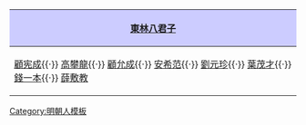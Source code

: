 {|align="center" style="border:1px solid #AAAAAA; margin-top:5px; margin-bottom:5px;"
!style="background-color:#CCCCFF;"|[[東林書院|東林八君子]]
|-
|[[顧宪成]]{{·}} [[高攀龙|高攀龍]]{{·}} [[顧允成]]{{·}} [[安希范]]{{·}} [[劉元珍]]{{·}} [[葉茂才]]{{·}} [[錢一本]]{{·}} [[薛敷教]]
|}<noinclude>[[Category:明朝人模板]]</noinclude>